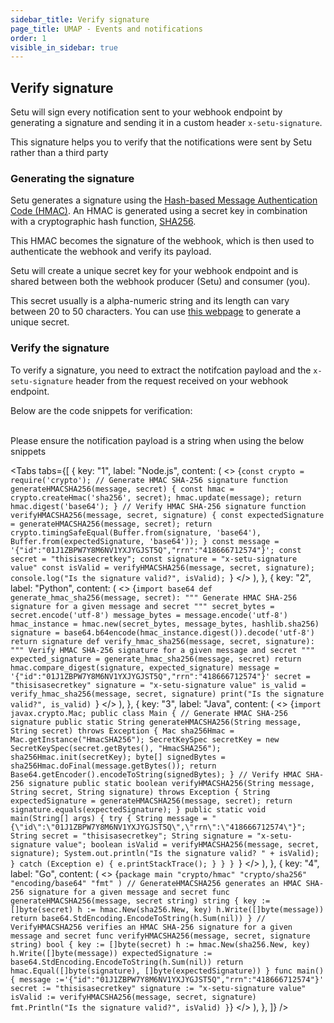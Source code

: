 ```yaml
---
sidebar_title: Verify signature
page_title: UMAP - Events and notifications
order: 1
visible_in_sidebar: true
---
```


## Verify signature

Setu will sign every notification sent to your webhook endpoint by generating a signature and sending it in a custom header `x-setu-signature`.

This signature helps you to verify that the notifications were sent by Setu rather than a third party

### Generating the signature

Setu generates a signature using the [Hash-based Message Authentication Code (HMAC)](https://en.wikipedia.org/wiki/HMAC). An HMAC is generated using a secret key in combination with a cryptographic hash function, [SHA256](https://en.wikipedia.org/wiki/SHA-2).

This HMAC becomes the signature of the webhook, which is then used to authenticate the webhook and verify its payload.

Setu will create a unique secret key for your webhook endpoint and is shared between both the webhook producer (Setu) and consumer (you).

This secret usually is a alpha-numeric string and its length can vary between 20 to 50 characters. You can use [this webpage](https://www.gigacalculator.com/randomizers/random-alphanumeric-generator.php) to generate a unique secret.

### Verify the signature

To verify a signature, you need to extract the notifcation payload and the `x-setu-signature` header from the request received on your webhook endpoint.

Below are the code snippets for verification:

<br />

<Callout type="tip">
  Please ensure the notification payload is a string when using the below
  snippets
</Callout>

<br />

<Tabs
  tabs={[
    {
      key: "1",
      label: "Node.js",
      content: (
        <>
          <CodeBlockWithCopy language="javascript">
            {`const crypto = require('crypto');
// Generate HMAC SHA-256 signature
function generateHMACSHA256(message, secret) {
    const hmac = crypto.createHmac('sha256', secret);
    hmac.update(message);
    return hmac.digest('base64');
}
// Verify HMAC SHA-256 signature
function verifyHMACSHA256(message, secret, signature) {
    const expectedSignature = generateHMACSHA256(message, secret);
    return crypto.timingSafeEqual(Buffer.from(signature, 'base64'), Buffer.from(expectedSignature, 'base64'));
}
const message = '{"id":"01J1ZBPW7Y8M6NV1YXJYGJST5Q","rrn":"418666712574"}';
const secret = "thisisasecretkey";
const signature = "x-setu-signature value"
const isValid = verifyHMACSHA256(message, secret, signature);
console.log("Is the signature valid?", isValid);
`}
          </CodeBlockWithCopy>
        </>
      ),
    },
    {
      key: "2",
      label: "Python",
      content: (
        <>
          <CodeBlockWithCopy language="python">
            {`import base64
def generate_hmac_sha256(message, secret):
    """
    Generate HMAC SHA-256 signature for a given message and secret
    """
    secret_bytes = secret.encode('utf-8')
    message_bytes = message.encode('utf-8')
    hmac_instance = hmac.new(secret_bytes, message_bytes, hashlib.sha256)
    signature = base64.b64encode(hmac_instance.digest()).decode('utf-8')
    return signature
def verify_hmac_sha256(message, secret, signature):
    """
    Verify HMAC SHA-256 signature for a given message and secret
    """
    expected_signature = generate_hmac_sha256(message, secret)
    return hmac.compare_digest(signature, expected_signature)
message = '{"id":"01J1ZBPW7Y8M6NV1YXJYGJST5Q","rrn":"418666712574"}'
secret = "thisisasecretkey"
signature = "x-setu-signature value"
is_valid = verify_hmac_sha256(message, secret, signature)
print("Is the signature valid?", is_valid)
`}
          </CodeBlockWithCopy>
        </>
      ),
    },
    {
      key: "3",
      label: "Java",
      content: (
        <>
          <CodeBlockWithCopy language="java">
            {`import javax.crypto.Mac;
public class Main {
    // Generate HMAC SHA-256 signature
    public static String generateHMACSHA256(String message, String secret) throws Exception {
        Mac sha256Hmac = Mac.getInstance("HmacSHA256");
        SecretKeySpec secretKey = new SecretKeySpec(secret.getBytes(), "HmacSHA256");
        sha256Hmac.init(secretKey);
        byte[] signedBytes = sha256Hmac.doFinal(message.getBytes());
        return Base64.getEncoder().encodeToString(signedBytes);
    }
    // Verify HMAC SHA-256 signature
    public static boolean verifyHMACSHA256(String message, String secret, String signature) throws Exception {
        String expectedSignature = generateHMACSHA256(message, secret);
        return signature.equals(expectedSignature);
    }
    public static void main(String[] args) {
        try {
            String message = "{\"id\":\"01J1ZBPW7Y8M6NV1YXJYGJST5Q\",\"rrn\":\"418666712574\"}";
            String secret = "thisisasecretkey";
            String signature = "x-setu-signature value";
            boolean isValid = verifyHMACSHA256(message, secret, signature);
            System.out.println("Is the signature valid? " + isValid);
        } catch (Exception e) {
            e.printStackTrace();
        }
    }
}
`}
          </CodeBlockWithCopy>
        </>
      ),
    },
    {
      key: "4",
      label: "Go",
      content: (
        <>
          <CodeBlockWithCopy language="go">
            {`package main
	"crypto/hmac"
	"crypto/sha256"
	"encoding/base64"
	"fmt"
)
// GenerateHMACSHA256 generates an HMAC SHA-256 signature for a given message and secret
func generateHMACSHA256(message, secret string) string {
		key := []byte(secret)
		h := hmac.New(sha256.New, key)
		h.Write([]byte(message))
		return base64.StdEncoding.EncodeToString(h.Sum(nil))
}
// VerifyHMACSHA256 verifies an HMAC SHA-256 signature for a given message and secret
func verifyHMACSHA256(message, secret, signature string) bool {
		key := []byte(secret)
		h := hmac.New(sha256.New, key)
		h.Write([]byte(message))
		expectedSignature := base64.StdEncoding.EncodeToString(h.Sum(nil))
		return hmac.Equal([]byte(signature), []byte(expectedSignature))
}
func main() {
		message :='{"id":"01J1ZBPW7Y8M6NV1YXJYGJST5Q","rrn":"418666712574"}'
		secret := "thisisasecretkey"
		signature := "x-setu-signature value"
		isValid := verifyHMACSHA256(message, secret, signature)
		fmt.Println("Is the signature valid?", isValid)
}`}
          </CodeBlockWithCopy>
        </>
      ),
    },
  ]}
/>
